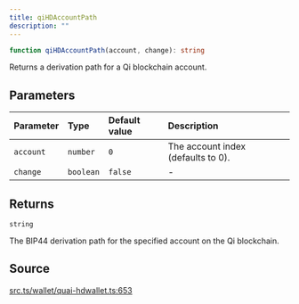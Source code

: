 ```yaml
---
title: qiHDAccountPath
description: ""
---
```


```ts
function qiHDAccountPath(account, change): string
```

Returns a derivation path for a Qi blockchain account.

## Parameters

| Parameter | Type | Default value | Description |
| :------ | :------ | :------ | :------ |
| `account` | `number` | `0` | The account index (defaults to 0). |
| `change` | `boolean` | `false` | - |

## Returns

`string`

The BIP44 derivation path for the specified account on the Qi blockchain.

## Source

[src.ts/wallet/quai-hdwallet.ts:653](https://github.com/dominant-strategies/quais-6.js/blob/3f482dd134064d41657ff7dc9ba8162f741c9c83/src.ts/wallet/quai-hdwallet.ts#L653)
